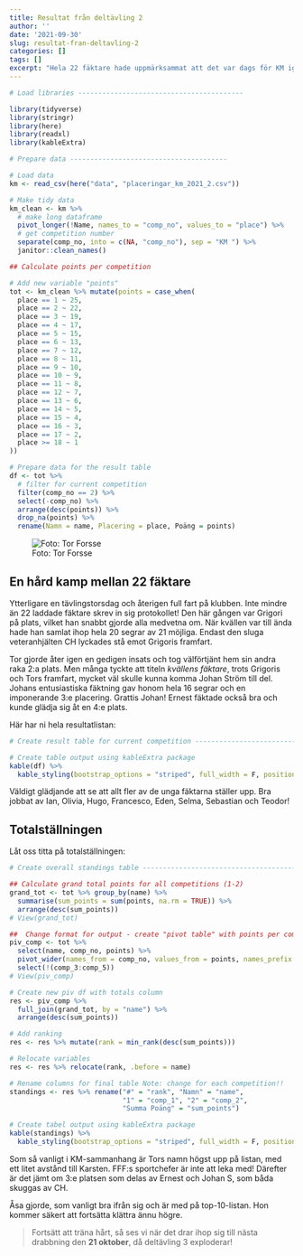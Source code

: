 ```yaml
---
title: Resultat från deltävling 2
author: ''
date: '2021-09-30'
slug: resultat-fran-deltavling-2
categories: []
tags: []
excerpt: "Hela 22 fäktare hade uppmärksammat att det var dags för KM igen. Denna gång gjorde också Grigori sin årsdebut i  tävlingen."
---
```


```r
# Load libraries -----------------------------------------

library(tidyverse)
library(stringr)
library(here)
library(readxl)
library(kableExtra)

# Prepare data ---------------------------------------

# Load data
km <- read_csv(here("data", "placeringar_km_2021_2.csv"))

# Make tidy data
km_clean <- km %>%
  # make long dataframe
  pivot_longer(!Name, names_to = "comp_no", values_to = "place") %>% 
  # get competition number
  separate(comp_no, into = c(NA, "comp_no"), sep = "KM ") %>%
  janitor::clean_names()

## Calculate points per competition

# Add new variable "points"
tot <- km_clean %>% mutate(points = case_when(
  place == 1 ~ 25,
  place == 2 ~ 22,
  place == 3 ~ 19,
  place == 4 ~ 17,
  place == 5 ~ 15,
  place == 6 ~ 13,
  place == 7 ~ 12,
  place == 8 ~ 11,
  place == 9 ~ 10,
  place == 10 ~ 9,
  place == 11 ~ 8,
  place == 12 ~ 7,
  place == 13 ~ 6,
  place == 14 ~ 5,
  place == 15 ~ 4,
  place == 16 ~ 3,
  place == 17 ~ 2,
  place >= 18 ~ 1
))

# Prepare data for the result table
df <- tot %>% 
  # filter for current competition
  filter(comp_no == 2) %>%
  select(-comp_no) %>% 
  arrange(desc(points)) %>% 
  drop_na(points) %>% 
  rename(Namn = name, Placering = place, Poäng = points)

```

![Foto: Tor Forsse](km2.jpg)

## En hård kamp mellan 22 fäktare

Ytterligare en tävlingstorsdag och återigen full fart på klubben. Inte mindre än 22 laddade fäktare skrev in sig protokollet! Den här gången var Grigori på plats, vilket han snabbt gjorde alla medvetna om. När kvällen var till ända hade han samlat ihop hela 20 segrar av 21 möjliga. Endast den sluga veteranhjälten CH lyckades stå emot Grigoris framfart.

Tor gjorde åter igen en gedigen insats och tog välförtjänt hem sin andra raka 2:a plats. Men många tyckte att titeln *kvällens fäktare*, trots Grigoris och Tors framfart, mycket väl skulle kunna komma Johan Ström till del. Johans entusiastiska fäktning gav honom hela 16 segrar och en imponerande 3:e placering. Grattis Johan! Ernest fäktade också bra och kunde glädja sig åt en 4:e plats.

Här har ni hela resultatlistan:

```r
# Create result table for current competition -----------------------------

# Create table output using kableExtra package
kable(df) %>%
  kable_styling(bootstrap_options = "striped", full_width = F, position = "left")
```

Väldigt glädjande att se att allt fler av de unga fäktarna ställer upp. Bra jobbat av Ian, Olivia, Hugo, Francesco, Eden, Selma, Sebastian och Teodor!

## Totalställningen

Låt oss titta på totalställningen:

```r
# Create overall standings table ------------------------------------------

## Calculate grand total points for all competitions (1-2)
grand_tot <- tot %>% group_by(name) %>%
  summarise(sum_points = sum(points, na.rm = TRUE)) %>% 
  arrange(desc(sum_points))
# View(grand_tot)

##  Change format for output - create "pivot table" with points per competition
piv_comp <- tot %>% 
  select(name, comp_no, points) %>% 
  pivot_wider(names_from = comp_no, values_from = points, names_prefix = "comp_") %>% 
  select(!(comp_3:comp_5))
# View(piv_comp)

# Create new piv df with totals column
res <- piv_comp %>%
  full_join(grand_tot, by = "name") %>% 
  arrange(desc(sum_points))

# Add ranking
res <- res %>% mutate(rank = min_rank(desc(sum_points)))

# Relocate variables
res <- res %>% relocate(rank, .before = name)

# Rename columns for final table Note: change for each competition!!
standings <- res %>% rename("#" = "rank", "Namn" = "name", 
                            "1" = "comp_1", "2" = "comp_2",
                            "Summa Poäng" = "sum_points")

# Create tabel output using kableExtra package
kable(standings) %>%
  kable_styling(bootstrap_options = "striped", full_width = F, position = "left")
```

Som så vanligt i KM-sammanhang är Tors namn högst upp på listan, med ett litet avstånd till Karsten. FFF:s sportchefer är inte att leka med! Därefter är det jämt om 3:e platsen som delas av Ernest och Johan S, som båda skuggas av CH.

Åsa gjorde, som vanligt bra ifrån sig och är med på top-10-listan. Hon kommer säkert att fortsätta klättra ännu högre.

> Fortsätt att träna hårt, så ses vi när det drar ihop sig till nästa drabbning den **21 oktober**, då deltävling 3 exploderar!
